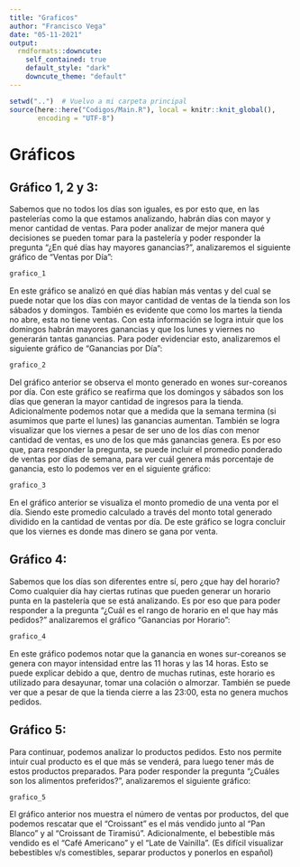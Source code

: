 ```yaml
---
title: "Graficos"
author: "Francisco Vega"
date: "05-11-2021"
output:
  rmdformats::downcute:
    self_contained: true
    default_style: "dark"
    downcute_theme: "default"
---
```


```r
setwd("..")  # Vuelvo a mi carpeta principal
source(here::here("Codigos/Main.R"), local = knitr::knit_global(),
       encoding = "UTF-8")
```
# Gráficos

## Gráfico 1, 2 y 3:

Sabemos que no todos los días son iguales, es por esto que, en las pastelerías como la que estamos analizando, habrán días con mayor y menor cantidad de ventas. Para poder analizar de mejor manera qué decisiones se pueden tomar para la pastelería y poder responder la pregunta "¿En qué días hay mayores ganancias?", analizaremos el siguiente gráfico de "Ventas por Día":

```r
grafico_1
```

En este gráfico se analizó en qué días habían más ventas y del cual se puede notar que los días con mayor cantidad de ventas de la tienda son los sábados y domingos. También es evidente que como los martes la tienda no abre, esta no tiene ventas. Con esta información se logra intuir que los domingos habrán mayores ganancias y que los lunes y viernes no generarán tantas ganancias. Para poder evidenciar esto, analizaremos el siguiente gráfico de "Ganancias por Día":

```r
grafico_2
```

Del gráfico anterior se observa el monto generado en wones sur-coreanos por día. Con este gráfico se reafirma que los domingos y sábados son los días que generan la mayor cantidad de ingresos para la tienda. Adicionalmente podemos notar que a medida que la semana termina (si asumimos que parte el lunes) las ganancias aumentan. También se logra visualizar que los viernes a pesar de ser uno de los días con menor cantidad de ventas, es uno de los que más ganancias genera. Es por eso que, para responder la pregunta, se puede incluir el promedio ponderado de ventas por días de semana, para ver cuál genera más porcentaje de ganancia, esto lo podemos ver en el siguiente gráfico:

```r
grafico_3
```

En el gráfico anterior se visualiza el monto promedio de una venta por el día. Siendo este promedio calculado a través del monto total generado dividido en la cantidad de ventas por día. De este gráfico se logra concluir que los viernes es donde mas dinero se gana por venta.

## Gráfico 4:

Sabemos que los días son diferentes entre sí, pero ¿que hay del horario? Como cualquier día hay ciertas rutinas que pueden generar un horario punta en la pastelería que se está analizando. Es por eso que para poder responder a la pregunta "¿Cuál es el rango de horario en el que hay más pedidos?" analizaremos el gráfico "Ganancias por Horario":

```r
grafico_4
```

En este gráfico podemos notar que la ganancia en wones sur-coreanos se genera con mayor intensidad entre las 11 horas y las 14 horas. Esto se puede explicar debido a que, dentro de muchas rutinas, este horario es utilizado para desayunar, tomar una colación o almorzar. También se puede ver que a pesar de que la tienda cierre a las 23:00, esta no genera muchos pedidos.

## Gráfico 5:

Para continuar, podemos analizar lo productos pedidos. Esto nos permite intuir cual producto es el que más se venderá, para luego tener más de estos productos preparados. Para poder responder la pregunta "¿Cuáles son los alimentos preferidos?", analizaremos el siguiente gráfico:

```r
grafico_5
```

El gráfico anterior nos muestra el número de ventas por productos, del que podemos rescatar que el "Croissant" es el más vendido junto al "Pan Blanco" y al "Croissant de Tiramisú". Adicionalmente, el bebestible más vendido es el "Café Americano" y el "Late de Vainilla". (Es difícil visualizar bebestibles v/s comestibles, separar productos y ponerlos en español) 